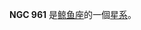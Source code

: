 {{NGCInfoBox|NGCID=NGC 961|發現者=Stone|發現日期=1886年-月-日|其他編號=NGC 1051,IC 249, MCG -1-7-33|曆元=J2000.0|赤經=41分2.2秒
|赤緯=-6°56'8"|星座=鲸鱼座|星體=星系|星等=12.8|表面亮度=13.7|藍等=13.4}}

'''NGC 961''' 是[[鲸鱼座|鲸鱼座]]的一個[[星系|星系]]。

{{NGCReference|961}}
{{Catalogs|NGC=961}}

{{Galaxy-stub}}